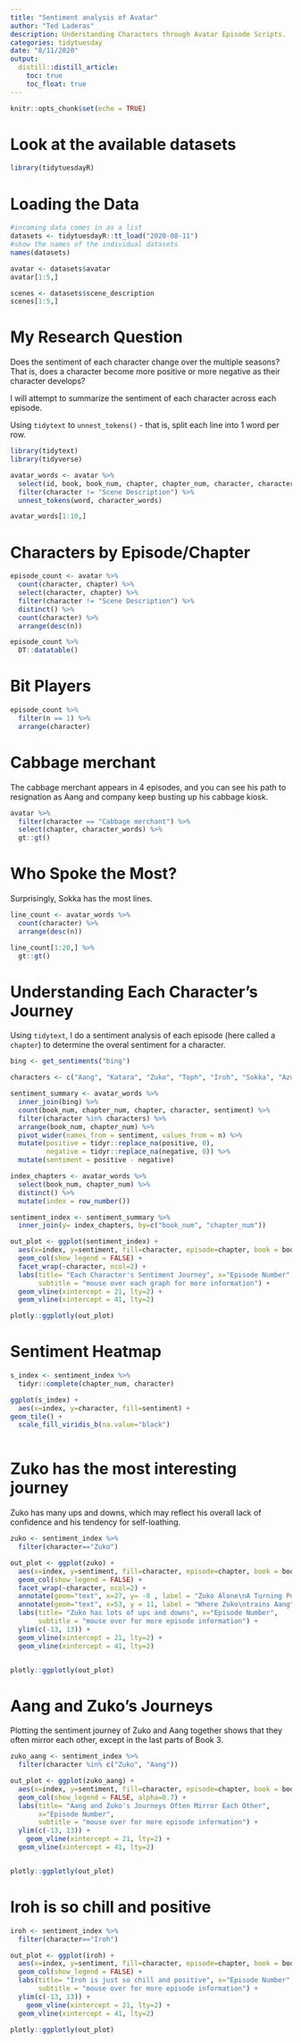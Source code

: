```yaml
---
title: "Sentiment analysis of Avatar"
author: "Ted Laderas"
description: Understanding Characters through Avatar Episode Scripts.
categories: tidytuesday
date: "8/11/2020"
output: 
  distill::distill_article:
    toc: true
    toc_float: true
---
```


```r
knitr::opts_chunk$set(echo = TRUE)
```

# Look at the available datasets

```r
library(tidytuesdayR)
```

# Loading the Data

```r
#incoming data comes in as a list
datasets <- tidytuesdayR::tt_load("2020-08-11")
#show the names of the individual datasets
names(datasets)
```

```r
avatar <- datasets$avatar
avatar[1:5,]
```

```r
scenes <- datasets$scene_description
scenes[1:5,]
```

# My Research Question

Does the sentiment of each character change over the multiple seasons? That is, does a character become more positive or more negative as their character develops?

I will attempt to summarize the sentiment of each character across each episode.

Using `tidytext` to `unnest_tokens()` - that is, split each line into 1 word per row.

```r
library(tidytext)
library(tidyverse)

avatar_words <- avatar %>%
  select(id, book, book_num, chapter, chapter_num, character, character_words) %>%
  filter(character != "Scene Description") %>%
  unnest_tokens(word, character_words)

avatar_words[1:10,]
```

# Characters by Episode/Chapter

```r
episode_count <- avatar %>%
  count(character, chapter) %>%
  select(character, chapter) %>%
  filter(character != "Scene Description") %>%
  distinct() %>%
  count(character) %>%
  arrange(desc(n))

episode_count %>% 
  DT::datatable()
```

# Bit Players

```r
episode_count %>%
  filter(n == 1) %>%
  arrange(character)
```


# Cabbage merchant

The cabbage merchant appears in 4 episodes, and you can see his path to resignation as Aang and company keep busting up his cabbage kiosk.

```r
avatar %>%
  filter(character == "Cabbage merchant") %>%
  select(chapter, character_words) %>%
  gt::gt()
```

# Who Spoke the Most?

Surprisingly, Sokka has the most lines.

```r
line_count <- avatar_words %>% 
  count(character) %>%
  arrange(desc(n)) 

line_count[1:20,] %>%
  gt::gt()

```


# Understanding Each Character's Journey

Using `tidytext`, I do a sentiment analysis of each episode (here called a `chapter`) to determine the overal sentiment for a character.

```r
bing <- get_sentiments("bing")

characters <- c("Aang", "Katara", "Zuko", "Toph", "Iroh", "Sokka", "Azula", "Mai", "Ty Lee")

sentiment_summary <- avatar_words %>%
  inner_join(bing) %>%
  count(book_num, chapter_num, chapter, character, sentiment) %>%
  filter(character %in% characters) %>%
  arrange(book_num, chapter_num) %>%
  pivot_wider(names_from = sentiment, values_from = n) %>%
  mutate(positive = tidyr::replace_na(positive, 0),
         negative = tidyr::replace_na(negative, 0)) %>%
  mutate(sentiment = positive - negative)
```

```r
index_chapters <- avatar_words %>%
  select(book_num, chapter_num) %>%
  distinct() %>%
  mutate(index = row_number())
```

```r
sentiment_index <- sentiment_summary %>% 
  inner_join(y= index_chapters, by=c("book_num", "chapter_num"))

```

```r
out_plot <- ggplot(sentiment_index) +
  aes(x=index, y=sentiment, fill=character, episode=chapter, book = book_num, episode_number=chapter_num) +
  geom_col(show_legend = FALSE) +
  facet_wrap(~character, ncol=2) +
  labs(title= "Each Character's Sentiment Journey", x="Episode Number",
       subtitle = "mouse over each graph for more information") + 
  geom_vline(xintercept = 21, lty=2) +
  geom_vline(xintercept = 41, lty=2)

plotly::ggplotly(out_plot)

```

# Sentiment Heatmap

```r

s_index <- sentiment_index %>%
  tidyr::complete(chapter_num, character)

ggplot(s_index) +
  aes(x=index, y=character, fill=sentiment) +
geom_tile() +
  scale_fill_viridis_b(na.value="black") 
  

```


# Zuko has the most interesting journey

Zuko has many ups and downs, which may reflect his overall lack of confidence and his tendency for self-loathing.

```r
zuko <- sentiment_index %>%
  filter(character=="Zuko")

out_plot <- ggplot(zuko) +
  aes(x=index, y=sentiment, fill=character, episode=chapter, book = book_num, group=character, episode_number=chapter_num) +
  geom_col(show_legend = FALSE) +
  facet_wrap(~character, ncol=2) +
  annotate(geom="text", x=27, y= -8 , label = "Zuko Alone\nA Turning Point") +
  annotate(geom="text", x=53, y = 11, label = "Where Zuko\ntrains Aang") +
  labs(title= "Zuko has lots of ups and downs", x="Episode Number",
       subtitle = "mouse over for more episode information") +
  ylim(c(-13, 13)) +
  geom_vline(xintercept = 21, lty=2) +
  geom_vline(xintercept = 41, lty=2)


plotly::ggplotly(out_plot)
```


# Aang and Zuko's Journeys

Plotting the sentiment journey of Zuko and Aang together shows that they often mirror each other, except in the last parts of Book 3.

```r
zuko_aang <- sentiment_index %>%
  filter(character %in% c("Zuko", "Aang"))

out_plot <- ggplot(zuko_aang) +
  aes(x=index, y=sentiment, fill=character, episode=chapter, book = book_num, episode_number=chapter_num) +
  geom_col(show_legend = FALSE, alpha=0.7) +
  labs(title= "Aang and Zuko's Journeys Often Mirror Each Other", 
       x="Episode Number",
       subtitle = "mouse over for more episode information") +
  ylim(c(-13, 13)) +
    geom_vline(xintercept = 21, lty=2) +
  geom_vline(xintercept = 41, lty=2)


plotly::ggplotly(out_plot)


```

# Iroh is so chill and positive

```r
iroh <- sentiment_index %>%
  filter(character=="Iroh")

out_plot <- ggplot(iroh) +
  aes(x=index, y=sentiment, fill=character, episode=chapter, book = book_num, episode_number=chapter_num) +
  geom_col(show_legend = FALSE) +
  labs(title= "Iroh is just so chill and positive", x="Episode Number",
       subtitle = "mouse over for more episode information") +
  ylim(c(-13, 13)) +
    geom_vline(xintercept = 21, lty=2) +
  geom_vline(xintercept = 41, lty=2)

plotly::ggplotly(out_plot)
```
